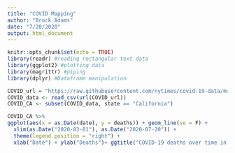 ```yaml
---
title: "COVID Mapping"
author: "Brock Adams"
date: "7/20/2020"
output: html_document
---
```


```r
knitr::opts_chunk$set(echo = TRUE)
library(readr) #reading rectangular text data
library(ggplot2) #plotting data
library(magrittr) #piping
library(dplyr) #Dataframe manipulation
```

```r
COVID_url = "https://raw.githubusercontent.com/nytimes/covid-19-data/master/us-states.csv"
COVID_data <- read_csv(url(COVID_url))
COVID_CA <- subset(COVID_data, state == "California")

```

```r
COVID_CA %>% 
ggplot(aes(x = as.Date(date), y = deaths)) + geom_line(se = F) +
  xlim(as.Date("2020-03-01"), as.Date("2020-07-20")) + 
  theme(legend.position = "right") + 
  xlab("Date") + ylab("Deaths")+ ggtitle("COVID-19 deaths over time in California")
```